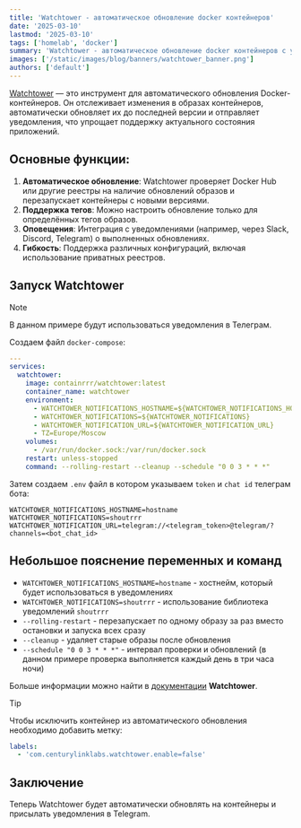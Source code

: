 ```yaml
---
title: 'Watchtower - автоматическое обновление docker контейнеров'
date: '2025-03-10'
lastmod: '2025-03-10'
tags: ['homelab', 'docker']
summary: 'Watchtower - автоматическое обновление docker контейнеров с уведомлениями в Telegram'
images: ['/static/images/blog/banners/watchtower_banner.png']
authors: ['default']
---
```


[Watchtower](https://github.com/containrrr/watchtower/) — это инструмент для автоматического обновления Docker-контейнеров. Он отслеживает изменения в образах контейнеров, автоматически обновляет их до последней версии и отправляет уведомления, что упрощает поддержку актуального состояния приложений.

## Основные функции:

1. **Автоматическое обновление**: Watchtower проверяет Docker Hub или другие реестры на наличие обновлений образов и перезапускает контейнеры с новыми версиями.
2. **Поддержка тегов**: Можно настроить обновление только для определённых тегов образов.
3. **Оповещения**: Интеграция с уведомлениями (например, через Slack, Discord, Telegram) о выполненных обновлениях.
4. **Гибкость**: Поддержка различных конфигураций, включая использование приватных реестров.

## Запуск Watchtower

> [!note]
> В данном примере будут использоваться уведомления в Телеграм.

Создаем файл `docker-compose`:

```yaml:docker-compose.yml
---
services:
  watchtower:
    image: containrrr/watchtower:latest
    container_name: watchtower
    environment:
      - WATCHTOWER_NOTIFICATIONS_HOSTNAME=${WATCHTOWER_NOTIFICATIONS_HOSTNAME}
      - WATCHTOWER_NOTIFICATIONS=${WATCHTOWER_NOTIFICATIONS}
      - WATCHTOWER_NOTIFICATION_URL=${WATCHTOWER_NOTIFICATION_URL}
      - TZ=Europe/Moscow
    volumes:
      - /var/run/docker.sock:/var/run/docker.sock
    restart: unless-stopped
    command: --rolling-restart --cleanup --schedule "0 0 3 * * *"
```

Затем создаем `.env` файл в котором указываем `token` и `chat id` телеграм бота:

```bash:.env
WATCHTOWER_NOTIFICATIONS_HOSTNAME=hostname
WATCHTOWER_NOTIFICATIONS=shoutrrr
WATCHTOWER_NOTIFICATION_URL=telegram://<telegram_token>@telegram/?channels=<bot_chat_id>
```

## Небольшое пояснение переменных и команд

- `WATCHTOWER_NOTIFICATIONS_HOSTNAME=hostname` - хостнейм, который будет использоваться в уведомлениях
- `WATCHTOWER_NOTIFICATIONS=shoutrrr` - использование библиотека уведомлений `shoutrrr`
- `--rolling-restart` - перезапускает по одному образу за раз вместо остановки и запуска всех сразу
- `--cleanup` - удаляет старые образы после обновления
- `--schedule "0 0 3 * * *"` - интервал проверки и обновлений (в данном примере проверка выполняется каждый день в три часа ночи)

Больше информации можно найти в [документации](https://containrrr.dev/watchtower/) **Watchtower**.

> [!tip]
> Чтобы исключить контейнер из автоматического обновления необходимо добавить метку:
>
> ```yaml
> labels:
>   - 'com.centurylinklabs.watchtower.enable=false'
> ```

## Заключение

Теперь Watchtower будет автоматически обновлять на контейнеры и присылать уведомления в Telegram.
